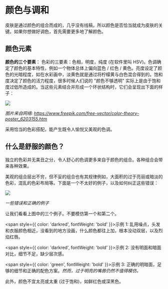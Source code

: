 # 颜色与调和

皮肤是通过颜色的组合而成的，几乎没有线稿，所以颜色是否恰当就成为皮肤的关键。如果你想做好调色，首先需要更多地了解颜色。

## 颜色元素

**颜色的三个要素**： 色彩的三要素：色相，明度，纯度 (在软件里叫 HSV)。色调确定了颜色的基本特性，例如一个物体总体上偏向蓝色 / 红色 / 黄色。亮度设定了颜色的光暗程度，如在水彩画中，淡黄色就是通过将柠檬黄与白色混合得到的。饱和度决定了颜色的活力程度，很多时候人们说的 "颜色不够透明" 实际上是由于饱和度过低所造成的。当这些元素结合并形成一个环状结构时，它们会呈现出下面的样子：

![](elements-of-colors.svg)

*图片来自网络: https://www.freepik.com/free-vector/color-theory-poster_6203155.htm*

采用恰当的色彩搭配，能产生既令人愉悦又美观的色调。

## 什么是舒服的颜色？

独立的色彩并无美丑之分，令人舒心的色调更多来自于颜色的组合。各种组合会带来各种效果。

美观的组合层出不穷，但不妥的组合也有其规律例如，大面积的过于亮丽或暗淡的色彩，混乱的色彩布局等。下面是一个不太好的例子，以及如何纠正这些错误：

![](good-and-bad-examples-of-toning.png)

*一些错误和正确的例子*

让我们看看上图中的三个例子。不要模仿第一个和第二个。

<span style={{ color: 'darkred', fontWeight: 'bold' }}>示例 1:</span>
 乱用噪点，头发和衣服颜色相近，没看到的地方没画，什么颜色都往上加，根本没动双层，以及烈焰红唇。

<span style={{ color: 'darkred', fontWeight: 'bold' }}>示例 2:</span> 没有明面和暗面对比，细节不足，缺少层次感。

<span style={{ color: 'green', fontWeight: 'bold' }}>示例 3:</span> 正确的明暗面，足够的细节和正确的配色方案。*然而，过于明亮的嘴唇仍然不值得模仿。*

此外，颜色不宜太亮或太重 (过于饱和)，如鲜红色或深黑色。